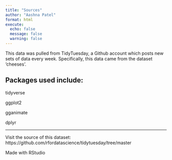 ```yaml
---
title: "Sources"
author: "Aashna Patel"
format: html
execute: 
  echo: false
  message: false
  warning: false
---
```

This data was pulled from TidyTuesday, a Github account which posts new sets of data every week. Specifically, this data came from the dataset 'cheeses'.


Packages used include:
--------------------------------------------
tidyverse

ggplot2

gganimate

dplyr

-----------------------------------------------
Visit the source of this dataset:
https://github.com/rfordatascience/tidytuesday/tree/master 

Made with RStudio
```r

```

